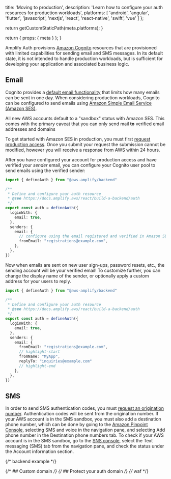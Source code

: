 
  title: 'Moving to production',
  description: 'Learn how to configure your auth resources for production workloads',
  platforms: [
    'android',
    'angular',
    'flutter',
    'javascript',
    'nextjs',
    'react',
    'react-native',
    'swift',
    'vue'
  ]
};

  return getCustomStaticPath(meta.platforms);
}

  return {
    props: {
      meta
    }
  };
}

Amplify Auth provisions [Amazon Cognito](https://aws.amazon.com/cognito/) resources that are provisioned with limited capabilities for sending email and SMS messages. In its default state, it is not intended to handle production workloads, but is sufficient for developing your application and associated business logic.

## Email

Cognito provides a [default email functionality](https://docs.aws.amazon.com/cognito/latest/developerguide/user-pool-email.html#user-pool-email-default) that limits how many emails can be sent in one day. When considering production workloads, Cognito can be configured to send emails using [Amazon Simple Email Service (Amazon SES)](https://aws.amazon.com/ses/).

<Callout warning>

All new AWS accounts default to a "sandbox" status with Amazon SES. This comes with the primary caveat that you can only send mail **to** verified email addresses and domains

</Callout>

To get started with Amazon SES in production, you must first [request production access](https://docs.aws.amazon.com/ses/latest/dg/request-production-access.html). Once you submit your request the submission cannot be modified, however you will receive a response from AWS within 24 hours.

After you have configured your account for production access and have verified your _sender_ email, you can configure your Cognito user pool to send emails using the verified sender:

```ts title="amplify/auth/resource.ts"
import { defineAuth } from "@aws-amplify/backend"

/**
 * Define and configure your auth resource
 * @see https://docs.amplify.aws/react/build-a-backend/auth
 */
export const auth = defineAuth({
  loginWith: {
    email: true,
  },
  senders: {
    email: {
      // configure using the email registered and verified in Amazon SES
      fromEmail: "registrations@example.com",
    },
  },
})
```

Now when emails are sent on new user sign-ups, password resets, etc., the sending account will be your verified email! To customize further, you can change the display name of the sender, or optionally apply a custom address for your users to reply.

```ts title="amplify/auth/resource.ts"
import { defineAuth } from "@aws-amplify/backend"

/**
 * Define and configure your auth resource
 * @see https://docs.amplify.aws/react/build-a-backend/auth
 */
export const auth = defineAuth({
  loginWith: {
    email: true,
  },
  senders: {
    email: {
      fromEmail: "registrations@example.com",
      // highlight-start
      fromName: "MyApp",
      replyTo: "inquiries@example.com"
      // highlight-end
    },
  },
})
```

## SMS

In order to send SMS authentication codes, you must [request an origination number](https://docs.aws.amazon.com/pinpoint/latest/userguide/settings-request-number.html). Authentication codes will be sent from the origination number. If your AWS account is in the SMS sandbox, you must also add a destination phone number, which can be done by going to the [Amazon Pinpoint Console](https://console.aws.amazon.com/pinpoint/), selecting SMS and voice in the navigation pane, and selecting Add phone number in the Destination phone numbers tab. To check if your AWS account is in the SMS sandbox, go to the [SNS console](https://console.aws.amazon.com/sns/), select the Text messaging (SMS) tab from the navigation pane, and check the status under the Account information section.

{/* backend example */}

{/* ## Custom domain */}
{/* ## Protect your auth domain */}
{/* waf */}
